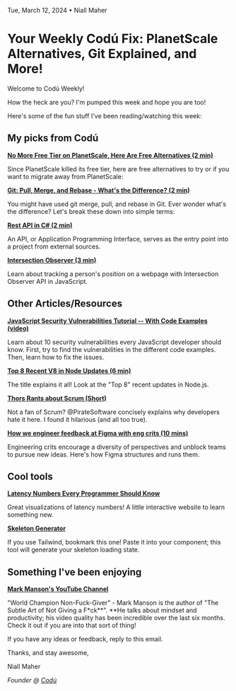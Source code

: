 Tue, March 12, 2024 • Niall Maher

# Your Weekly Codú Fix: PlanetScale Alternatives, Git Explained, and More!

Welcome to Codú Weekly!

How the heck are you? I'm pumped this week and hope you are too!

Here's some of the fun stuff I've been reading/watching this week:

## My picks from Codú

[**No More Free Tier on PlanetScale, Here Are Free Alternatives (2 min)**](https://www.codu.co/articles/no-more-free-tier-on-planetscale-here-are-free-alternatives-q4wzqcu9)

Since PlanetScale killed its free tier, here are free alternatives to try or if you want to migrate away from PlanetScale:

[**Git: Pull, Merge, and Rebase - What's the Difference? (2 min)**](https://www.codu.co/articles/git-pull-merge-and-rebase-what-s-the-difference-gaugqdc3)

You might have used git merge, pull, and rebase in Git. Ever wonder what's the difference? Let's break these down into simple terms:

[**Rest API in C# (2 min)**](https://www.codu.co/articles/rest-api-in-c-9cvepfwc)

An API, or Application Programming Interface, serves as the entry point into a project from external sources.

[**Intersection Observer (3 min)**](https://www.codu.co/articles/intersectionobserver-gfzing_)

Learn about tracking a person's position on a webpage with Intersection Observer API in JavaScript.

## Other Articles/Resources

[**JavaScript Security Vulnerabilities Tutorial -- With Code Examples (video)**](https://www.youtube.com/watch?v=ypNKKYUJE5o)

Learn about 10 security vulnerabilities every JavaScript developer should know. First, try to find the vulnerabilities in the different code examples. Then, learn how to fix the issues.

[**Top 8 Recent V8 in Node Updates (6 min)**](https://blog.appsignal.com/2024/02/28/top-8-recent-v8-in-node-updates.html)

The title explains it all! Look at the "Top 8" recent updates in Node.js.

[**Thors Rants about Scrum (Short)**](https://www.youtube.com/shorts/8e_zr5olhrM)

Not a fan of Scrum? @PirateSoftware concisely explains why developers hate it here. I found it hilarious (and all too true).

[**How we engineer feedback at Figma with eng crits (10 mins)**](https://www.figma.com/blog/how-we-run-eng-crits-at-figma)

Engineering crits encourage a diversity of perspectives and unblock teams to pursue new ideas. Here's how Figma structures and runs them.

## Cool tools

[**Latency Numbers Every Programmer Should Know**](https://samwho.dev/numbers/)

Great visualizations of latency numbers! A little interactive website to learn something new.

[**Skeleton Generator**](https://skeletongenerator.com/)

If you use Tailwind, bookmark this one! Paste it into your component; this tool will generate your skeleton loading state.

## Something I've been enjoying

[**Mark Manson's YouTube Channel**](https://www.youtube.com/@IAmMarkManson)

"World Champion Non-Fuck-Giver" - Mark Manson is the author of "The Subtle Art of Not Giving a F\*ck**". **He talks about mindset and productivity; his video quality has been incredible over the last six months. Check it out if you are into that sort of thing!

If you have any ideas or feedback, reply to this email.

Thanks, and stay awesome,

Niall Maher

_Founder @ [Codú](https://www.codu.co/?ref=newsletter)_

